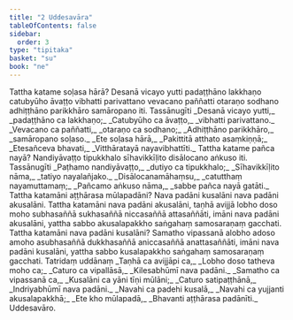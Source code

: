 ```yaml
---
title: "2 Uddesavāra"
tableOfContents: false
sidebar:
  order: 3
type: "tipitaka"
basket: "su"
book: "ne"
---
```



<DynamicBreadcrumb />

<Division number="1" book="ne" bookNo="27" page="1">

<Paragraph number="8" book="ne">
Tattha katame soḷasa hārā? Desanā vicayo yutti padaṭṭhāno lakkhaṇo catubyūho āvaṭṭo vibhatti parivattano vevacano paññatti otaraṇo sodhano adhiṭṭhāno parikkhāro samāropano iti.

</Paragraph>
</Division>

<Paragraph number="9" type="center" book="ne">
Tassānugīti


</Paragraph>

<Paragraph number="10" type="verses" book="ne">
_Desanā vicayo yutti,_  
_padaṭṭhāno ca lakkhaṇo;_  
_Catubyūho ca āvaṭṭo,_  
_vibhatti parivattano._  

</Paragraph>

<Paragraph number="11" type="verses" book="ne">
_Vevacano ca paññatti,_  
_otaraṇo ca sodhano;_  
_Adhiṭṭhāno parikkhāro,_  
_samāropano soḷaso._  

</Paragraph>

<Paragraph number="12" type="verses" book="ne">
_Ete soḷasa hārā,_  
_Pakittitā atthato asaṃkiṇṇā;_  
_Etesañceva bhavati,_  
_Vitthāratayā nayavibhattīti._  

</Paragraph>

<Division number="2" book="ne" bookNo="27" page="2">

<Paragraph number="13" book="ne">
Tattha katame pañca nayā? Nandiyāvaṭṭo tipukkhalo sīhavikkīḷito disālocano aṅkuso iti.

</Paragraph>
</Division>

<Paragraph number="14" type="center" book="ne">
Tassānugīti


</Paragraph>

<Paragraph number="15" type="verses" book="ne">
_Paṭhamo nandiyāvaṭṭo,_  
_dutiyo ca tipukkhalo;_  
_Sīhavikkīḷito nāma,_  
_tatiyo nayalañjako._  

</Paragraph>

<Paragraph number="16" type="verses" book="ne">
_Disālocanamāhaṃsu,_  
_catutthaṃ nayamuttamaṃ;_  
_Pañcamo aṅkuso nāma,_  
_sabbe pañca nayā gatāti._  

</Paragraph>

<Division number="3" book="ne" bookNo="27" page="2">

<Paragraph number="17" book="ne">
Tattha katamāni aṭṭhārasa mūlapadāni? Nava padāni kusalāni nava padāni akusalāni. Tattha katamāni nava padāni akusalāni, taṇhā avijjā lobho doso moho subhasaññā sukhasaññā niccasaññā attasaññāti, imāni nava padāni akusalāni, yattha sabbo akusalapakkho saṅgahaṃ samosaraṇaṃ gacchati.
</Paragraph>

<Paragraph number="18" book="ne">
Tattha katamāni nava padāni kusalāni? Samatho vipassanā alobho adoso amoho asubhasaññā dukkhasaññā aniccasaññā anattasaññāti, imāni nava padāni kusalāni, yattha sabbo kusalapakkho saṅgahaṃ samosaraṇaṃ gacchati.

</Paragraph>
</Division>

<Paragraph number="19" type="center" book="ne">
Tatridaṃ uddānaṃ


</Paragraph>

<Paragraph number="20" type="verses" book="ne">
_Taṇhā ca avijjāpi ca,_  
_Lobho doso tatheva moho ca;_  
_Caturo ca vipallāsā,_  
_Kilesabhūmī nava padāni._  

</Paragraph>

<Paragraph number="21" type="verses" book="ne">
_Samatho ca vipassanā ca,_  
_Kusalāni ca yāni tīṇi mūlāni;_  
_Caturo satipaṭṭhānā,_  
_Indriyabhūmī nava padāni._  

</Paragraph>

<Paragraph number="22" type="verses" book="ne">
_Navahi ca padehi kusalā,_  
_Navahi ca yujjanti akusalapakkhā;_  
_Ete kho mūlapadā,_  
_Bhavanti aṭṭhārasa padānīti._  


</Paragraph>

<Paragraph number="23" type="center" book="ne">
Uddesavāro.
</Paragraph>